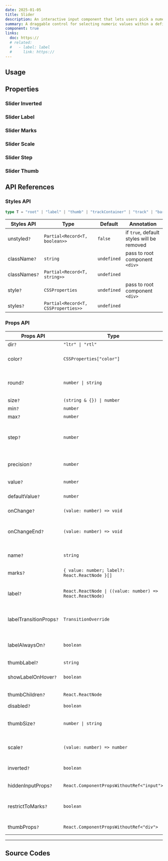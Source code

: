 ```yaml
---
date: 2025-01-05
title: Slider
description: An interactive input component that lets users pick a numeric value or range by dragging a handle along a track.
summary: A draggable control for selecting numeric values within a defined range.
component: true
links:
  doc: https://
  # related:
  #   - label: label
  #     link: https://
---
```


## Usage

<SliderDemosUsage />

## Properties

<SliderDemosConfigurator />

### Slider Inverted

<SliderDemosInverted />

### Slider Label

<SliderDemosLabel />

### Slider Marks

<SliderDemosMarks />

### Slider Scale

<SliderDemosScale />

### Slider Step

<SliderDemosStep />

### Slider Thumb

<SliderDemosThumb />

## API References

### Styles API

```ts
type T = "root" | "label" | "thumb" | "trackContainer" | "track" | "bar" | "markWrapper" | "mark" | "markLabel";
```

| Styles API    | Type                                | Default     | Annotation                                |
| ------------- | ----------------------------------- | ----------- | ----------------------------------------- |
| unstyled`?`   | `Partial<Record<T, boolean>>`       | `false`     | if `true`, default styles will be removed |
| className`?`  | `string`                            | `undefined` | pass to root component `<div>`            |
| classNames`?` | `Partial<Record<T, string>>`        | `undefined` |                                           |
| style`?`      | `CSSProperties`                     | `undefined` | pass to root component `<div>`            |
| styles`?`     | `Partial<Record<T, CSSProperties>>` | `undefined` |                                           |

### Props API

| Props API               | Type                                                      | Default                    | Annotation                                                                                     |
| ----------------------- | --------------------------------------------------------- | -------------------------- | ---------------------------------------------------------------------------------------------- |
| dir`?`                  | `"ltr" \| "rtl"`                                          | `ltr`                      | Type of direction slider                                                                       |
| color`?`                | `CSSProperties["color"]`                                  | `hsl(var(--constructive))` | Key of valid CSS color, controls color of track and thumb                                      |
| round`?`                | `number \| string`                                        | `999`                      | Key of valid CSS value to set `border-radius`, numbers are converted to rem                    |
| size`?`                 | `(string & {}) \| number`                                 | `12`                       | Controls size of the track                                                                     |
| min`?`                  | `number`                                                  | `0`                        | Minimal possible value                                                                         |
| max`?`                  | `number`                                                  | `100`                      | Maximum possible value                                                                         |
| step`?`                 | `number`                                                  | `1`                        | Number by which value will be incremented/decremented with thumb drag and arrows               |
| precision`?`            | `number`                                                  |                            | Number of significant digits after the decimal point                                           |
| value`?`                | `number`                                                  |                            | Controlled component value                                                                     |
| defaultValue`?`         | `number`                                                  |                            | Uncontrolled component default value                                                           |
| onChange`?`             | `(value: number) => void`                                 |                            | Called when value changes                                                                      |
| onChangeEnd`?`          | `(value: number) => void`                                 |                            | Called when user stops dragging slider or changes value with arrows                            |
| name`?`                 | `string`                                                  |                            | Hidden input name, use with uncontrolled component                                             |
| marks`?`                | `{ value: number; label?: React.ReactNode }[]`            |                            | Marks displayed on the track                                                                   |
| label`?`                | `React.ReactNode \| ((value: number) => React.ReactNode)` |                            | Function to generate label or any react node to render instead, set to null to disable label   |
| labelTransitionProps`?` | `TransitionOverride`                                      | `0`                        | Props passed down to the `Transition` component, `{ transition: 'fade', duration: 0 }`         |
| labelAlwaysOn`?`        | `boolean`                                                 | `false`                    | Determines whether the label should be visible when the slider is not being dragged or hovered |
| thumbLabel`?`           | `string`                                                  |                            | Thumb `aria-label`                                                                             |
| showLabelOnHover`?`     | `boolean`                                                 | `true`                     | Determines whether the label should be displayed when the slider is hovered                    |
| thumbChildren`?`        | `React.ReactNode`                                         |                            | Content rendered inside thumb                                                                  |
| disabled`?`             | `boolean`                                                 | `false`                    | Disables slider                                                                                |
| thumbSize`?`            | `number \| string`                                        | `size`                     | Thumb `width` and `height`, by default value is computed based on `size` prop                  |
| scale`?`                | `(value: number) => number`                               |                            | A transformation function to change the scale of the slider                                    |
| inverted`?`             | `boolean`                                                 | `false`                    | Determines whether track value representation should be inverted                               |
| hiddenInputProps`?`     | `React.ComponentPropsWithoutRef<"input">`                 |                            | Props passed down to the hidden input                                                          |
| restrictToMarks`?`      | `boolean`                                                 | `false`                    | Determines whether the selection should be only allowed from the given marks array             |
| thumbProps`?`           | `React.ComponentPropsWithoutRef<"div">`                   |                            | Props passed down to thumb element                                                             |

---

## Source Codes

<SourceCodes name="slider" />
